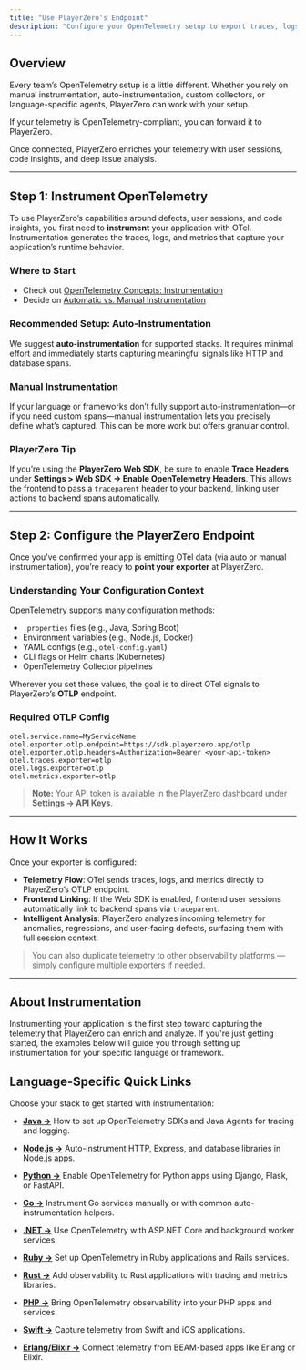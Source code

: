 ```yaml
---
title: "Use PlayerZero's Endpoint"
description: "Configure your OpenTelemetry setup to export traces, logs, and metrics to PlayerZero."
---
```


## Overview

Every team’s OpenTelemetry setup is a little different. Whether you rely on manual instrumentation, auto-instrumentation, custom collectors, or language-specific agents, PlayerZero can work with your setup.

<Note>If your telemetry is OpenTelemetry-compliant, you can forward it to PlayerZero.</Note>

Once connected, PlayerZero enriches your telemetry with user sessions, code insights, and deep issue analysis.

---

## Step 1: Instrument OpenTelemetry

To use PlayerZero’s capabilities around defects, user sessions, and code insights, you first need to **instrument** your application with OTel. Instrumentation generates the traces, logs, and metrics that capture your application’s runtime behavior.

### Where to Start
- Check out [OpenTelemetry Concepts: Instrumentation](https://opentelemetry.io/docs/concepts/instrumentation/)  
- Decide on [Automatic vs. Manual Instrumentation](https://opentelemetry.io/docs/concepts/instrumentation/#automatic-instrumentation)

### Recommended Setup: Auto-Instrumentation
We suggest **auto-instrumentation** for supported stacks. It requires minimal effort and immediately starts capturing meaningful signals like HTTP and database spans.

### Manual Instrumentation
If your language or frameworks don’t fully support auto-instrumentation—or if you need custom spans—manual instrumentation lets you precisely define what’s captured. This can be more work but offers granular control.

### PlayerZero Tip
If you’re using the **PlayerZero Web SDK**, be sure to enable **Trace Headers** under **Settings > Web SDK → Enable OpenTelemetry Headers**. This allows the frontend to pass a `traceparent` header to your backend, linking user actions to backend spans automatically.

---

## Step 2: Configure the PlayerZero Endpoint

Once you’ve confirmed your app is emitting OTel data (via auto or manual instrumentation), you’re ready to **point your exporter** at PlayerZero.

### Understanding Your Configuration Context
OpenTelemetry supports many configuration methods:

- `.properties` files (e.g., Java, Spring Boot)
- Environment variables (e.g., Node.js, Docker)
- YAML configs (e.g., `otel-config.yaml`)
- CLI flags or Helm charts (Kubernetes)
- OpenTelemetry Collector pipelines

Wherever you set these values, the goal is to direct OTel signals to PlayerZero’s **OTLP** endpoint.

### Required OTLP Config

```properties
otel.service.name=MyServiceName
otel.exporter.otlp.endpoint=https://sdk.playerzero.app/otlp
otel.exporter.otlp.headers=Authorization=Bearer <your-api-token>
otel.traces.exporter=otlp
otel.logs.exporter=otlp
otel.metrics.exporter=otlp
```

> **Note:** Your API token is available in the PlayerZero dashboard under **Settings → API Keys**.

---

## How It Works

Once your exporter is configured:

- **Telemetry Flow**: OTel sends traces, logs, and metrics directly to PlayerZero’s OTLP endpoint.
- **Frontend Linking**: If the Web SDK is enabled, frontend user sessions automatically link to backend spans via `traceparent`.
- **Intelligent Analysis**: PlayerZero analyzes incoming telemetry for anomalies, regressions, and user-facing defects, surfacing them with full session context.

> You can also duplicate telemetry to other observability platforms — simply configure multiple exporters if needed.

---

## About Instrumentation

Instrumenting your application is the first step toward capturing the telemetry that PlayerZero can enrich and analyze. If you're just getting started, the examples below will guide you through setting up instrumentation for your specific language or framework.


## Language-Specific Quick Links

Choose your stack to get started with instrumentation:

- **[Java →](/docs/integrations/opentelemetry/recipes/java)** How to set up OpenTelemetry SDKs and Java Agents for tracing and logging.

- **[Node.js →](/docs/integrations/opentelemetry/recipes/node)** Auto-instrument HTTP, Express, and database libraries in Node.js apps.

- **[Python →](/docs/integrations/opentelemetry/recipes/python)** Enable OpenTelemetry for Python apps using Django, Flask, or FastAPI.

- **[Go →](/docs/integrations/opentelemetry/recipes/go)** Instrument Go services manually or with common auto-instrumentation helpers.

- **[.NET →](/docs/integrations/opentelemetry/recipes/dotnet)** Use OpenTelemetry with ASP.NET Core and background worker services.

- **[Ruby →](/docs/integrations/opentelemetry/recipes/ruby)** Set up OpenTelemetry in Ruby applications and Rails services.

- **[Rust →](/docs/integrations/opentelemetry/recipes/rust)** Add observability to Rust applications with tracing and metrics libraries.

- **[PHP →](/docs/integrations/opentelemetry/recipes/php)** Bring OpenTelemetry observability into your PHP apps and services.

- **[Swift →](/docs/integrations/opentelemetry/recipes/swift)** Capture telemetry from Swift and iOS applications.

- **[Erlang/Elixir →](/docs/integrations/opentelemetry/recipes/erlang-elixir)** Connect telemetry from BEAM-based apps like Erlang or Elixir.

